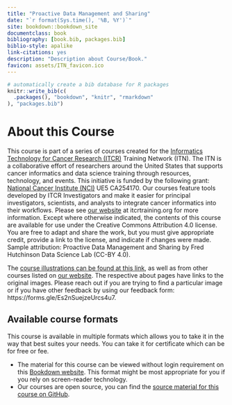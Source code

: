 ```yaml
---
title: "Proactive Data Management and Sharing"
date: "`r format(Sys.time(), '%B, %Y')`"
site: bookdown::bookdown_site
documentclass: book
bibliography: [book.bib, packages.bib]
biblio-style: apalike
link-citations: yes
description: "Description about Course/Book."
favicon: assets/ITN_favicon.ico
---
```



```r
# automatically create a bib database for R packages
knitr::write_bib(c(
  .packages(), "bookdown", "knitr", "rmarkdown"
), "packages.bib")
```

# About this Course {-}

This course is part of a series of courses created for the [Informatics Technology for Cancer Research (ITCR)](https://www.cancer.gov/about-nci/organization/cssi/research/itcr) Training Network (ITN).  The ITN is a collaborative effort of researchers around the United States that supports cancer informatics and data science training through resources, technology, and events. This initiative is funded by the following grant:  [National Cancer Institute (NCI)](https://www.cancer.gov/)  UE5 CA254170. Our courses feature tools developed by ITCR Investigators and make it easier for principal investigators, scientists, and analysts to integrate cancer informatics into their workflows. Please see [our website](https://www.itcrtraining.org) at itcrtraining.org for more information. Except where otherwise indicated, the contents of this course are available for use under the Creative Commons Attribution 4.0 license. You are free to adapt and share the work, but you must give appropriate credit, provide a link to the license, and indicate if changes were made. Sample attribution:  Proactive Data Management and Sharing by Fred Hutchinson Data Science Lab (CC-BY 4.0). 

The [course illustrations can be found at this link](https://docs.google.com/presentation/d/10nOR2t1-F0E01fItN_l8uYRWslH2PmebPvhQzCBeCPM/edit?usp=sharing), as well as from other courses listed on [our website](https://www.itcrtraining.org). The respective about pages have links to the original images. Please reach out if you are trying to find a particular image or if you have other feedback by using our feedback form: https://forms.gle/Es2nSuejzeUrcs4u7.

## Available course formats

This course is available in multiple formats which allows you to take it in the way that best suites your needs. You can take it for certificate which can be for free or fee.

- The material for this course can be viewed without login requirement on this [Bookdown website](http://hutchdatascience.org/Proactive_Data_Management_and_Sharing/). This format might be most appropriate for you if you rely on screen-reader technology.
<!-- - This course can be taken for [free certification through Leanpub](https://leanpub.com/courses/fredhutch/ethical_data_handling/). -->
<!-- - This course can be taken on [Coursera for certification here](https://www.coursera.org/learn/ethical-data-handling) (but it is not available for free on Coursera). -->
- Our courses are open source, you can find the [source material for this course on GitHub](https://github.com/fhdsl/Proactive_Data_Management_and_Sharing).
